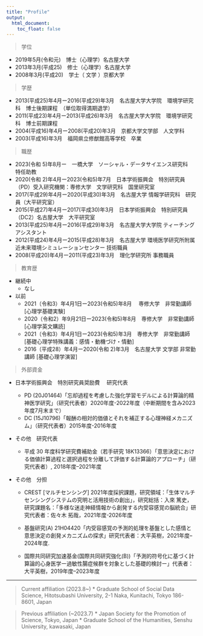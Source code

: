 ```yaml
---
title: "Profile"
output:
  html_document:
    toc_float: false
---
```


> 学位

* 2019年5月(令和元)　博士（心理学）名古屋大学
* 2013年3月(平成25)　修士（心理学）名古屋大学
* 2008年3月(平成20)　学士（ 文学 ）京都大学


> 学歴

* 2013(平成25)年4月ー2016(平成29)年3月　名古屋大学大学院　環境学研究科　博士後期課程　（単位取得満期退学）
* 2011(平成23)年4月ー2013(平成26)年3月　名古屋大学大学院　環境学研究科　博士前期課程
* 2004(平成16)年4月ー2008(平成20)年3月　京都大学文学部　人文学科　
* 2003(平成16)年3月　福岡県立修猷館高等学校　卒業

> 職歴

* 2023(令和 5)年8月ー　一橋大学　ソーシャル・データサイエンス研究科　特任助教
* 2020(令和 2)年4月ー2023(令和5)年7月　日本学術振興会　特別研究員（PD）受入研究機関：専修大学　文学研究科　国里研究室
* 2017(平成29)年4月ー2020(平成30)年3月　名古屋大学 情報学研究科　研究員（大平研究室） 
* 2015(平成27)年4月ー2017(平成30)年3月　日本学術振興会　特別研究員（DC2）名古屋大学　大平研究室
* 2013(平成25)年4月ー2016(平成29)年3月　名古屋大学大学院 ティーチングアシスタント
* 2012(平成24)年4月ー2015(平成28)年3月　名古屋大学 環境医学研究所附属近未来環境シミュレーションセンター 技術職員
* 2008(平成20)年4月ー2011(平成23)年3月　理化学研究所 事務職員      

> 教育歴

- 継続中
  - なし

- 以前
  - 2021（令和3）年4月1日ー2023(令和5)年8月　 専修大学　非常勤講師　[心理学基礎実験]
  - 2020（令和2）年9月21日ー2023(令和5)年8月　専修大学　非常勤講師　[心理学英文購読] 
  - 2021（令和3）年4月1日ー2023(令和5)年3月　専修大学　非常勤講師　[基礎心理学特殊講義：感情・動機づけ・情動]
  - 2016（平成28）年4月ー2020(令和 2)年3月　名古屋大学 文学部 非常勤講師 [基礎心理学演習]



> 外部資金

- 日本学術振興会　特別研究員奨励費 　研究代表
  -  PD (20J01464)「忘却過程を考慮した強化学習モデルによる計算論的精神医学研究」（研究代表者）2020年度-2022年度（中断期間を含み2023年度7月末まで）
  -  DC (15J10796)「報酬の相対的価値とそれを補正する心理神経メカニズム」（研究代表者）2015年度-2016年度


- その他　研究代表
  - 平成 30 年度科学研究費補助金（若手研究 18K13366）「意思決定における価値計算過程と選択過程を分離して評価する計算論的アプローチ」（研究代表者）, 2018年度–2021年度
        	  
- その他　分担	
  
  - CREST [マルチセンシング] 2021年度採択課題，研究領域：「生体マルチセンシングシステムの究明と活用技術の創出」，研究総括：入來 篤史，研究課題名：「多様な迷走神経情報から創発する内受容感覚の脳統合」研究代表者：佐々木 拓哉，2021年度-2026年度
  
  - 基盤研究(A) 21H04420「内受容感覚の予測的処理を基盤とした感情と意思決定の創発メカニズムの探求」研究代表者：大平英樹，2021年度–2024年度.
  
  - 国際共同研究加速基金(国際共同研究強化(B))「予測的符号化に基づく計算論的心身医学ー過敏性腸症候群を対象とした基礎的検討ー」代表者：大平英樹，2019年度–2023年度

-------------------------

> Current affiliation (2023.8~)
* Graduate School of Social Data Science, Hitotsubashi University, 2-1 Naka, Kunitachi, Tokyo 186-8601, Japan

> Previous affiliation (~2023.7)
* Japan Society for the Promotion of Science, Tokyo, Japan
* Graduate School of the Humanities, Senshu University, kawasaki, Japan




